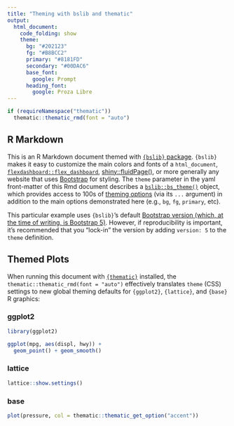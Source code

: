 ```yaml
---
title: "Theming with bslib and thematic"
output: 
  html_document:
    code_folding: show
    theme:
      bg: "#202123"
      fg: "#B8BCC2"
      primary: "#8181FD"
      secondary: "#00DAC6"
      base_font:
        google: Prompt
      heading_font:
        google: Proza Libre
---
```


```r
if (requireNamespace("thematic")) 
  thematic::thematic_rmd(font = "auto")
```

## R Markdown

This is an R Markdown document themed with [`{bslib}` package](https://rstudio.github.io/bslib/). `{bslib}` makes it easy to customize the main colors and fonts of a `html_document`, [`flexdashboard::flex_dashboard`](https://flexdashboard-pkg.netlify.app/articles/articles/theme.html), [shiny::fluidPage()](https://shiny.rstudio.com/reference/shiny/latest/fluidPage.html), or more generally any website that uses [Bootstrap](https://getbootstrap.com/) for styling. The `theme` parameter in the yaml front-matter of this Rmd document describes a [`bslib::bs_theme()`](https://rstudio.github.io/bslib/reference/bs_theme.html) object, which provides access to 100s of [theming options](https://rstudio.github.io/bslib/articles/bs5-variables.html) (via its `...` argument) in addition to the main options demonstrated here (e.g., `bg`, `fg`, `primary`, etc).

This particular example uses `{bslib}`'s default [Bootstrap version (which, at the time of writing, is Bootstrap 5)](https://rstudio.github.io/bslib/articles/bslib.html#versions). However, if reproducibility is important, it's recommended that you "lock-in" the version by adding `version: 5` to the `theme` definition.

## Themed Plots {.tabset .tabset-pills}

When running this document with [`{thematic}`](https://rstudio.github.io/thematic/) installed, the `thematic::thematic_rmd(font = "auto")` effectively translates `theme` (CSS) settings to new global theming defaults for `{ggplot2}`, `{lattice}`, and `{base}` R graphics:

### ggplot2

```r
library(ggplot2)

ggplot(mpg, aes(displ, hwy)) +
  geom_point() + geom_smooth()
```

### lattice

```r
lattice::show.settings()
```

### base

```r
plot(pressure, col = thematic::thematic_get_option("accent"))
```
